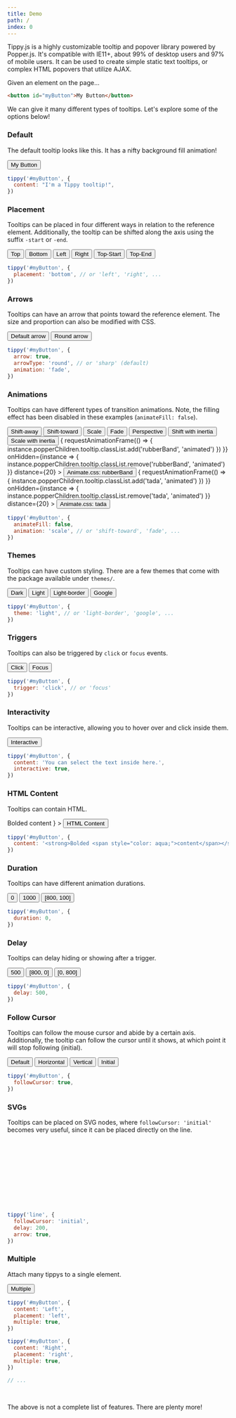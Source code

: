 ```yaml
---
title: Demo
path: /
index: 0
---
```



Tippy.js is a highly customizable tooltip and popover library powered by
Popper.js. It's compatible with IE11+, about 99% of desktop users and 97% of
mobile users. It can be used to create simple static text tooltips, or complex
HTML popovers that utilize AJAX.

Given an element on the page...

```html
<button id="myButton">My Button</button>
```

We can give it many different types of tooltips. Let's explore some of the
options below!

### Default

The default tooltip looks like this. It has a nifty background fill animation!

<Demo>
  <Tippy>
    <Button>My Button</Button>
  </Tippy>
</Demo>

```js
tippy('#myButton', {
  content: "I'm a Tippy tooltip!",
})
```

### Placement

Tooltips can be placed in four different ways in relation to the reference
element. Additionally, the tooltip can be shifted along the axis using the
suffix `-start` or `-end`.

<Demo>
  <Tippy placement="top">
    <Button>Top</Button>
  </Tippy>
  <Tippy placement="bottom">
    <Button>Bottom</Button>
  </Tippy>
  <Tippy placement="left">
    <Button>Left</Button>
  </Tippy>
  <Tippy placement="right">
    <Button>Right</Button>
  </Tippy>
  <Tippy placement="top-start">
    <Button>Top-Start</Button>
  </Tippy>
  <Tippy placement="top-end">
    <Button>Top-End</Button>
  </Tippy>
</Demo>

```js
tippy('#myButton', {
  placement: 'bottom', // or 'left', 'right', ...
})
```

### Arrows

Tooltips can have an arrow that points toward the reference element. The size
and proportion can also be modified with CSS.

<Demo>
  <Tippy arrow animation="fade">
    <Button>Default arrow</Button>
  </Tippy>
  <Tippy arrow arrowType="round" animation="fade">
    <Button>Round arrow</Button>
  </Tippy>
</Demo>

```js
tippy('#myButton', {
  arrow: true,
  arrowType: 'round', // or 'sharp' (default)
  animation: 'fade',
})
```

### Animations

Tooltips can have different types of transition animations. Note, the filling
effect has been disabled in these examples (`animateFill: false`).

<Demo>
  <Tippy animation="shift-away" animateFill={false}>
    <Button>Shift-away</Button>
  </Tippy>
  <Tippy animation="shift-toward" animateFill={false}>
    <Button>Shift-toward</Button>
  </Tippy>
  <Tippy animation="scale" animateFill={false}>
    <Button>Scale</Button>
  </Tippy>
  <Tippy animation="fade" animateFill={false}>
    <Button>Fade</Button>
  </Tippy>
  <Tippy animation="perspective" animateFill={false}>
    <Button>Perspective</Button>
  </Tippy>
  <Tippy animateFill={false} duration={[450, 200]} inertia>
    <Button>Shift with inertia</Button>
  </Tippy>
  <Tippy animation="scale" animateFill={false} duration={[450, 200]} inertia>
    <Button>Scale with inertia</Button>
  </Tippy>
  <Tippy
    animation="fade"
    animateFill={false}
    duration={[500, 200]}
    onMount={instance => {
      requestAnimationFrame(() => {
        instance.popperChildren.tooltip.classList.add('rubberBand', 'animated')
      })
    }}
    onHidden={instance => {
      instance.popperChildren.tooltip.classList.remove('rubberBand', 'animated')
    }}
    distance={20}
  >
    <Button>Animate.css: rubberBand</Button>
  </Tippy>
  <Tippy
    animation="fade"
    animateFill={false}
    duration={[500, 200]}
    onMount={instance => {
      requestAnimationFrame(() => {
        instance.popperChildren.tooltip.classList.add('tada', 'animated')
      })
    }}
    onHidden={instance => {
      instance.popperChildren.tooltip.classList.remove('tada', 'animated')
    }}
    distance={20}
  >
    <Button>Animate.css: tada</Button>
  </Tippy>
</Demo>

```js
tippy('#myButton', {
  animateFill: false,
  animation: 'scale', // or 'shift-toward', 'fade', ...
})
```

### Themes

Tooltips can have custom styling. There are a few themes that come with the
package available under `themes/`.

<Demo>
  <Tippy theme="dark" animateFill={false}>
    <Button>Dark</Button>
  </Tippy>
  <Tippy theme="light" animateFill={false}>
    <Button>Light</Button>
  </Tippy>
  <Tippy theme="light-border" animateFill={false}>
    <Button>Light-border</Button>
  </Tippy>
  <Tippy theme="google" animateFill={false}>
    <Button>Google</Button>
  </Tippy>
</Demo>

```js
tippy('#myButton', {
  theme: 'light', // or 'light-border', 'google', ...
})
```

### Triggers

Tooltips can also be triggered by `click` or `focus` events.

<Demo>
  <Tippy trigger="click">
    <Button>Click</Button>
  </Tippy>
  <Tippy trigger="focus" hideOnClick={false}>
    <Button>Focus</Button>
  </Tippy>
</Demo>

```js
tippy('#myButton', {
  trigger: 'click', // or 'focus'
})
```

### Interactivity

Tooltips can be interactive, allowing you to hover over and click inside them.

<Demo>
  <Tippy interactive content="You can select the text inside here.">
    <Button>Interactive</Button>
  </Tippy>
</Demo>

```js
tippy('#myButton', {
  content: 'You can select the text inside here.',
  interactive: true,
})
```

### HTML Content

Tooltips can contain HTML.

<Demo>
  <Tippy
    content={
      <strong>
        Bolded <span style={{ color: 'aqua' }}>content</span>
      </strong>
    }
  >
    <Button>HTML Content</Button>
  </Tippy>
  <Dropdown />
</Demo>

```js
tippy('#myButton', {
  content: '<strong>Bolded <span style="color: aqua;">content</span></strong>',
})
```

### Duration

Tooltips can have different animation durations.

<Demo>
  <Tippy duration={0}>
    <Button>0</Button>
  </Tippy>
  <Tippy duration={1000}>
    <Button>1000</Button>
  </Tippy>
  <Tippy duration={[800, 100]}>
    <Button>[800, 100]</Button>
  </Tippy>
</Demo>

```js
tippy('#myButton', {
  duration: 0,
})
```

### Delay

Tooltips can delay hiding or showing after a trigger.

<Demo>
  <Tippy delay={500}>
    <Button>500</Button>
  </Tippy>
  <Tippy delay={[800, 0]}>
    <Button>[800, 0]</Button>
  </Tippy>
  <Tippy delay={[0, 800]}>
    <Button>[0, 800]</Button>
  </Tippy>
</Demo>

```js
tippy('#myButton', {
  delay: 500,
})
```

### Follow Cursor

Tooltips can follow the mouse cursor and abide by a certain axis. Additionally,
the tooltip can follow the cursor until it shows, at which point it will stop
following (initial).

<Demo>
  <Tippy followCursor animateFill={false} duration={200} animation="fade">
    <Button>Default</Button>
  </Tippy>
  <Tippy
    followCursor="horizontal"
    animateFill={false}
    duration={200}
    animation="fade"
  >
    <Button>Horizontal</Button>
  </Tippy>
  <Tippy
    followCursor="vertical"
    animateFill={false}
    duration={200}
    animation="fade"
  >
    <Button>Vertical</Button>
  </Tippy>
  <Tippy
    followCursor="initial"
    animateFill={false}
    delay={200}
    duration={200}
    animation="fade"
  >
    <Button>Initial</Button>
  </Tippy>
</Demo>

```js
tippy('#myButton', {
  followCursor: true,
})
```

### SVGs

Tooltips can be placed on SVG nodes, where `followCursor: 'initial'` becomes
very useful, since it can be placed directly on the line.

<svg height="150" width="150">
  <Tippy followCursor="initial" animation="fade" delay={100} arrow>
    <line
      x1="0"
      y1="0"
      x2="150"
      y2="150"
      style={{ stroke: 'tomato', strokeWidth: 5 }}
    />
  </Tippy>
</svg>

```js
tippy('line', {
  followCursor: 'initial',
  delay: 200,
  arrow: true,
})
```

### Multiple

Attach many tippys to a single element.

<Demo>
  <Tippy content="Left" flip={false} placement="left" multiple>
    <Tippy content="Bottom" flip={false} placement="bottom" multiple>
      <Tippy content="Right" flip={false} placement="right" multiple>
        <Tippy content="Top" flip={false} multiple>
          <Button
            style={{
              transform: 'translateX(-50%)',
              left: '50%',
              position: 'relative',
            }}
          >
            Multiple
          </Button>
        </Tippy>
      </Tippy>
    </Tippy>
  </Tippy>
</Demo>

```js
tippy('#myButton', {
  content: 'Left',
  placement: 'left',
  multiple: true,
})

tippy('#myButton', {
  content: 'Right',
  placement: 'right',
  multiple: true,
})

// ...
```

<br />

The above is not a complete list of features. There are plenty more!
